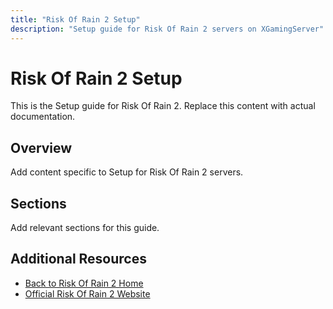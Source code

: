 ```yaml
---
title: "Risk Of Rain 2 Setup"
description: "Setup guide for Risk Of Rain 2 servers on XGamingServer"
---
```


# Risk Of Rain 2 Setup

This is the Setup guide for Risk Of Rain 2. Replace this content with actual documentation.

## Overview

Add content specific to Setup for Risk Of Rain 2 servers.

## Sections

Add relevant sections for this guide.

## Additional Resources

- [Back to Risk Of Rain 2 Home](./index)
- [Official Risk Of Rain 2 Website](https://example.com)
